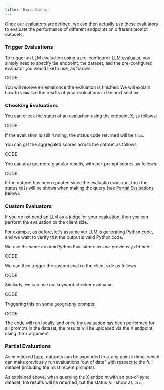 ```yaml
---
title: 'Evaluations'
---
```


Once our [evaluators]() are defined, we can then actually *use* these evaluators to
evaluate the performance of different endpoints on different prompt datasets.

### Trigger Evaluations

To trigger an LLM evaluation using a pre-configured [LLM evaluator](), you simply need
to specify the endpoint, the dataset, and the pre-configured evaluator you would like to
use, as follows:

CODE

You will receive en email once the evaluation is finished.
We will explain how to visualize the results of your evaluations in the next section.

### Checking Evaluations

You can check the status of an evaluation using the endpoint X, as follows:

CODE

If the evaluation is still running, the status code returned will be `this`.

You can get the aggregated scores across the dataset as follows:

CODE

You can also get more granular results, with per-prompt scores, as follows:

CODE

If the dataset has been updated since the evaluation was run, then the status `this`
will be shown when making the query (see [Partial Evaluations]() below).

### Custom Evaluators

If you do not need an LLM as a judge for your evaluation,
then you can perform the evaluation on the client side.

For example, [as before](), let's assume our LLM is generating Python code,
and we want to verify that the output is valid Python code.

We use the same custom Python Evaluator class we previously defined:

CODE

We can then trigger the custom eval on the client side as follows.

CODE

Similarly, we can use our keyword checker evaluator:

CODE

Triggering this on some geography prompts:

CODE

The code will run locally, and once the evaluation has been performed for all prompts
in the dataset, the results will be uploaded via the X endpoint, using the Y argument.

### Partial Evaluations

As mentioned [here](), datasets can be appended to at any point in time, which can make
previously run evaluations "out of date" with respect to the full dataset
(including the most recent prompts).

As explained above, when querying the X endpoint with an out-of-sync dataset,
the results will be returned, but the status will show as `this`.